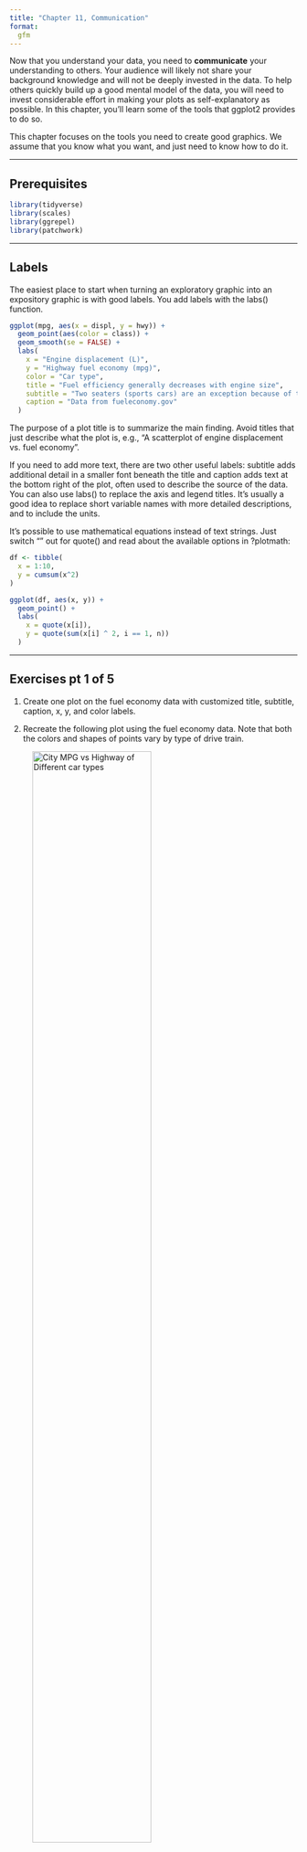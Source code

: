 ```yaml
---
title: "Chapter 11, Communication"
format:
  gfm
---
```


Now that you understand your data, you need to **communicate** your understanding to others.
Your audience will likely not share your background knowledge and will not be deeply invested in the data.
To help others quickly build up a good mental model of the data, you will need to invest considerable effort in making your plots as self-explanatory as possible.
In this chapter, you’ll learn some of the tools that ggplot2 provides to do so.

This chapter focuses on the tools you need to create good graphics.
We assume that you know what you want, and just need to know how to do it.

------------------------------------------------------------------------

## Prerequisites

```r
library(tidyverse)
library(scales)
library(ggrepel)
library(patchwork)
```

------------------------------------------------------------------------

## Labels

The easiest place to start when turning an exploratory graphic into an expository graphic is with good labels.
You add labels with the labs() function.
```r
ggplot(mpg, aes(x = displ, y = hwy)) +
  geom_point(aes(color = class)) +
  geom_smooth(se = FALSE) +
  labs(
    x = "Engine displacement (L)",
    y = "Highway fuel economy (mpg)",
    color = "Car type",
    title = "Fuel efficiency generally decreases with engine size",
    subtitle = "Two seaters (sports cars) are an exception because of their light weight",
    caption = "Data from fueleconomy.gov"
  )
```

The purpose of a plot title is to summarize the main finding.
Avoid titles that just describe what the plot is, e.g., “A scatterplot of engine displacement vs. fuel economy”.

If you need to add more text, there are two other useful labels: subtitle adds additional detail in a smaller font beneath the title and caption adds text at the bottom right of the plot, often used to describe the source of the data.
You can also use labs() to replace the axis and legend titles.
It’s usually a good idea to replace short variable names with more detailed descriptions, and to include the units.

It’s possible to use mathematical equations instead of text strings.
Just switch "" out for quote() and read about the available options in ?plotmath:
```r
df <- tibble(
  x = 1:10,
  y = cumsum(x^2)
)

ggplot(df, aes(x, y)) +
  geom_point() +
  labs(
    x = quote(x[i]),
    y = quote(sum(x[i] ^ 2, i == 1, n))
  )
```

------------------------------------------------------------------------

## Exercises pt 1 of 5

1. Create one plot on the fuel economy data with customized title, subtitle, caption, x, y, and color labels.

2. Recreate the following plot using the fuel economy data.
Note that both the colors and shapes of points vary by type of drive train.

![City MPG vs Highway of Different car types](Images/Ch11_Exercises_pt1_Q2.png){#fig-cars width=70% fig-alt="Scatterplot showing positive correlation between city miles per gallon vs highway miles per gallon, across 3 types of vehicles" fig-align="center" .border}

3. Take an exploratory graphic that you’ve created in the last month, and add informative titles to make it easier for others to understand.

------------------------------------------------------------------------

## Annotations

It is often useful to label individual observations or groups of observations.
The first tool you have at your disposal is geom_text().
geom_text() is similar to geom_point(), but it has an additional aesthetic: label.
This makes it possible to add textual labels to your plots.

There are two possible sources of labels.
First, you might have a tibble that provides labels.
In the following plot we pull out the cars with the highest engine size in each drive type and save their information as a new data frame called label_info.
```r
label_info <- mpg |>
  group_by(drv) |>
  arrange(desc(displ)) |>
  slice_head(n = 1) |>
  mutate(
    drive_type = case_when(
      drv == "f" ~ "front-wheel drive",
      drv == "r" ~ "rear-wheel drive",
      drv == "4" ~ "4-wheel drive"
    )
  ) |>
  select(displ, hwy, drv, drive_type)

label_info
```

Then, we use this new data frame to directly label the three groups to replace the legend with labels placed directly on the plot.
Using the fontface and size arguments we can customize the look of the text labels.
They’re larger than the rest of the text on the plot and bolded.
(theme(legend.position = "none") turns all the legends off — we’ll talk about it more shortly.)
```r
ggplot(mpg, aes(x = displ, y = hwy, color = drv)) +
  geom_point(alpha = 0.3) +
  geom_smooth(se = FALSE) +
  geom_text(
    data = label_info, 
    aes(x = displ, y = hwy, label = drive_type),
    fontface = "bold", size = 5, hjust = "right", vjust = "bottom"
  ) +
  theme(legend.position = "none")
```

Note the use of hjust (horizontal justification) and vjust (vertical justification) to control the alignment of the label.

However the annotated plot we made above is hard to read because the labels overlap with each other, and with the points.
We can use the geom_label_repel() function from the ggrepel package to address both of these issues.
This useful package will automatically adjust labels so that they don’t overlap:
```r
ggplot(mpg, aes(x = displ, y = hwy, color = drv)) +
  geom_point(alpha = 0.3) +
  geom_smooth(se = FALSE) +
  geom_label_repel(
    data = label_info, 
    aes(x = displ, y = hwy, label = drive_type),
    fontface = "bold", size = 5, nudge_y = 2
  ) +
  theme(legend.position = "none")
```

You can also use the same idea to highlight certain points on a plot with geom_text_repel() from the ggrepel package.
Note another handy technique used here: we added a second layer of large, hollow points to further highlight the labelled points.
```r
#| eval: false
potential_outliers <- mpg |>
  filter(hwy > 40 | (hwy > 20 & displ > 5))
  
ggplot(mpg, aes(x = displ, y = hwy)) +
  geom_point() +
  geom_text_repel(data = potential_outliers, aes(label = model)) +
  geom_point(data = potential_outliers, color = "red") +
  geom_point(
    data = potential_outliers,
    color = "red", size = 3, shape = "circle open"
  )
```

Remember, in addition to geom_text() and geom_label(), you have many other geoms in ggplot2 available to help annotate your plot.
A couple ideas:

- Use geom_hline() and geom_vline() to add reference lines.
We often make them thick (linewidth = 2) and white (color = white), and draw them underneath the primary data layer.

- Use geom_rect() to draw a rectangle around points of interest.
The boundaries of the rectangle are defined by aesthetics xmin, xmax, ymin, ymax.

- Use geom_segment() with the arrow argument to draw attention to a point with an arrow.
Use aesthetics x and y to define the starting location, and xend and yend to define the end location.

Another handy function for adding annotations to plots is annotate().
As a rule of thumb, geoms are generally useful for highlighting a subset of the data while annotate() is useful for adding one or few annotation elements to a plot.

To demonstrate using annotate(), let’s create some text to add to our plot.
The text is a bit long, so we’ll use stringr::str_wrap() to automatically add line breaks to it given the number of characters you want per line:
```r
trend_text <- "Larger engine sizes tend to have lower fuel economy." |>
  str_wrap(width = 30)
trend_text
```

Then, we add two layers of annotation: one with a label geom and the other with a segment geom.
The x and y aesthetics in both define where the annotation should start, and the xend and yend aesthetics in the segment annotation define the end location of the segment.
Note also that the segment is styled as an arrow.
```r
ggplot(mpg, aes(x = displ, y = hwy)) +
  geom_point() +
  annotate(
    geom = "label", x = 3.5, y = 38,
    label = trend_text,
    hjust = "left", color = "red"
  ) +
  annotate(
    geom = "segment",
    x = 3, y = 35, xend = 5, yend = 25, color = "red",
    arrow = arrow(type = "closed")
  )
```

------------------------------------------------------------------------

## Exercises pt 2 of 5

1. Use geom_text() with infinite positions to place text at the four corners of the plot.

2. Use annotate() to add a point geom in the middle of your last plot without having to create a tibble.
Customize the shape, size, or color of the point.

3. How do labels with geom_text() interact with faceting?
How can you add a label to a single facet?
How can you put a different label in each facet?
(Hint: Think about the dataset that is being passed to geom_text().)

4. What arguments to geom_label() control the appearance of the background box?

5. What are the four arguments to arrow()?
How do they work?
Create a series of plots that demonstrate the most important options.

------------------------------------------------------------------------

## Default Scales

Normally, ggplot2 automatically adds scales for you.
For example, when you type:
```r
ggplot(mpg, aes(x = displ, y = hwy)) +
  geom_point(aes(color = class))
```

ggplot2 automatically adds default scales behind the scenes:
```r
ggplot(mpg, aes(x = displ, y = hwy)) +
  geom_point(aes(color = class)) +
  scale_x_continuous() +
  scale_y_continuous() +
  scale_color_discrete()
```

Note the naming scheme for scales: scale_ followed by the name of the aesthetic, then _, then the name of the scale.
The default scales are named according to the type of variable they align with: continuous, discrete, datetime, or date.
scale_x_continuous() puts the numeric values from displ on a continuous number line on the x-axis, scale_color_discrete() chooses colors for each of the class of car, etc.
There are lots of non-default scales which you’ll learn about below.

The default scales have been carefully chosen to do a good job for a wide range of inputs.
Nevertheless, you might want to override the defaults for two reasons:

- You might want to tweak some of the parameters of the default scale.
This allows you to do things like *change the breaks on the axes*, or the key labels on the legend.

- You might want to replace the scale altogether, and *use a completely different algorithm*.
Often you can do better than the default because you know more about the data.

------------------------------------------------------------------------

## Axis Ticks and Legend Keys

There are two primary arguments that affect the appearance of the **ticks** on the axes and the **keys** on the legend: breaks and labels.
**Breaks** controls the position of the ticks, or the values associated with the keys.
Labels controls the text label associated with each tick/key.
The most common use of breaks is to override the default choice:
```r
ggplot(mpg, aes(x = displ, y = hwy, color = drv)) +
  geom_point() +
  scale_y_continuous(breaks = seq(15, 40, by = 5)) 
```

You can use labels in the same way (a character vector the same length as breaks), but you can also set it to NULL to suppress the labels altogether.
This can be useful for maps, or for publishing plots where you can’t share the absolute numbers.
You can also use breaks and labels to control the appearance of legends.
For discrete scales for categorical variables, labels can be a named list of the existing level names and the desired labels for them.
```r
ggplot(mpg, aes(x = displ, y = hwy, color = drv)) +
  geom_point() +
  scale_x_continuous(labels = NULL) +
  scale_y_continuous(labels = NULL) +
  scale_color_discrete(labels = c("4" = "4-wheel", "f" = "front", "r" = "rear"))
```

The labels argument coupled with labelling functions from the scales package is also useful for formatting numbers as currency, percent, etc.
The plot on the *left* shows default labelling with label_dollar(), which adds a dollar sign as well as a thousand separator comma.
The plot on the *right* adds further customization by dividing dollar values by 1,000 and adding a suffix “K” (for “thousands”) as well as adding custom breaks.
Note that breaks is in the original scale of the data.
```r
ggplot(diamonds, aes(x = price, y = cut)) +
  geom_boxplot(alpha = 0.05) +
  scale_x_continuous(labels = label_dollar())

ggplot(diamonds, aes(x = price, y = cut)) +
  geom_boxplot(alpha = 0.05) +
  scale_x_continuous(
    labels = label_dollar(scale = 1/1000, suffix = "K"), 
    breaks = seq(1000, 19000, by = 6000)
  )
```

Another handy label function is label_percent():
```r
ggplot(diamonds, aes(x = cut, fill = clarity)) +
  geom_bar(position = "fill") +
  scale_y_continuous(name = "Percentage", labels = label_percent())
```

Another use of breaks is when you have relatively few data points and want to highlight exactly where the observations occur.
For example, take this plot that shows when each US president started and ended their term.
```r
presidential |>
  mutate(id = 33 + row_number()) |>
  ggplot(aes(x = start, y = id)) +
  geom_point() +
  geom_segment(aes(xend = end, yend = id)) +
  scale_x_date(name = NULL, breaks = presidential$start, date_labels = "'%y")
```

Note that for the breaks argument we pulled out the start variable as a vector with presidential$start because we can’t do an aesthetic mapping for this argument.
Also note that the specification of breaks and labels for date and datetime scales is a little different:

- date_labels takes a format specification, in the same form as parse_datetime().

- date_breaks (not shown here), takes a string like “2 days” or “1 month”.

------------------------------------------------------------------------

## Legend Layout

To control the overall *position* of the legend, you need to use a theme() setting.
We’ll come back to *themes* at the end of the chapter, but in brief, they control the non-data parts of the plot.
The theme setting legend.position controls where the legend is drawn:
```r
base <- ggplot(mpg, aes(x = displ, y = hwy)) +
  geom_point(aes(color = class))

base + theme(legend.position = "right") # the default
base + theme(legend.position = "left")
base + 
  theme(legend.position = "top") +
  guides(color = guide_legend(nrow = 3))
base + 
  theme(legend.position = "bottom") +
  guides(color = guide_legend(nrow = 3))
```

If your plot is short and wide, place the legend at the top or bottom, and if it’s tall and narrow, place the legend at the left or right.
You can also use legend.position = "none" to suppress the display of the legend altogether.

To control the display of individual legends, use guides() along with guide_legend() or guide_colorbar().
The following example shows two important settings: controlling the number of rows the legend uses with nrow, and overriding one of the aesthetics to make the points bigger.
This is particularly useful if you have used a low alpha to display many points on a plot.
```r
ggplot(mpg, aes(x = displ, y = hwy)) +
  geom_point(aes(color = class)) +
  geom_smooth(se = FALSE) +
  theme(legend.position = "bottom") +
  guides(color = guide_legend(nrow = 2, override.aes = list(size = 4)))
```

------------------------------------------------------------------------

## Replacing a Scale

There are two types of scales you’re mostly likely to want to switch out: continuous position scales and color scales.

It’s very useful to plot transformations of your variable.
For example, it’s easier to see the precise relationship between carat and price if we log transform them:
```r
ggplot(diamonds, aes(x = carat, y = price)) +
  geom_bin2d()

ggplot(diamonds, aes(x = log10(carat), y = log10(price))) +
  geom_bin2d()
```

However, the disadvantage of this transformation is that the axes are now labelled with the transformed values, making it hard to interpret the plot.
Instead of doing the transformation in the aesthetic mapping, we can instead do it with the scale.
```r
ggplot(diamonds, aes(x = carat, y = price)) +
  geom_bin2d() + 
  scale_x_log10() + 
  scale_y_log10()
```

Another scale that is frequently customized is color.
The default categorical scale picks colors that are evenly spaced around the color wheel.
Useful alternatives are the ColorBrewer scales which have been hand tuned to work better for people with common types of color blindness.
```r
ggplot(mpg, aes(x = displ, y = hwy)) +
  geom_point(aes(color = drv))

ggplot(mpg, aes(x = displ, y = hwy)) +
  geom_point(aes(color = drv)) +
  scale_color_brewer(palette = "Set1")
```

Don’t forget simpler techniques for improving accessibility.
If there are just a few colors, you can add a redundant shape mapping.
This will also help ensure your plot is interpretable in black and white.
```r
ggplot(mpg, aes(x = displ, y = hwy)) +
  geom_point(aes(color = drv, shape = drv)) +
  scale_color_brewer(palette = "Set1")
```

When you have a predefined mapping between values and colors, use scale_color_manual().
For example, if we map presidential party to color, we want to use the standard mapping of red for Republicans and blue for Democrats.
One approach for assigning these colors is using hex color codes:
```r
presidential |>
  mutate(id = 33 + row_number()) |>
  ggplot(aes(x = start, y = id, color = party)) +
  geom_point() +
  geom_segment(aes(xend = end, yend = id)) +
  scale_color_manual(values = c(Republican = "#E81B23", Democratic = "#00AEF3"))
```

For continuous color, you can use the built-in scale_color_gradient() or scale_fill_gradient().
If you have a diverging scale, you can use scale_color_gradient2().
That allows you to give, for example, positive and negative values different colors.
That’s sometimes also useful if you want to distinguish points *above or below the mean*.

Another option is to use the viridis color scales.
The designers, Nathaniel Smith and Stéfan van der Walt, carefully tailored continuous color schemes that are perceptible to people with various forms of color blindness as well as perceptually uniform in both color and black and white.
These scales are available as **continuous (c)**, **discrete (d)**, and **binned (b)** palettes in ggplot2.
```r
#| eval: false
df <- tibble(
  x = rnorm(10000),
  y = rnorm(10000)
)

#| eval: true
ggplot(df, aes(x, y)) +
  geom_hex() +
  coord_fixed() +
  labs(title = "Default, continuous", x = NULL, y = NULL)

ggplot(df, aes(x, y)) +
  geom_hex() +
  coord_fixed() +
  scale_fill_viridis_c() +
  labs(title = "Viridis, continuous", x = NULL, y = NULL)

ggplot(df, aes(x, y)) +
  geom_hex() +
  coord_fixed() +
  scale_fill_viridis_b() +
  labs(title = "Viridis, binned", x = NULL, y = NULL)
```

------------------------------------------------------------------------

## Zooming

There are three ways to control the plot limits:

1. Adjusting what data are plotted.
2. Setting the limits in each scale.
3. Setting xlim and ylim in coord_cartesian().

We’ll demonstrate these options in a series of plots.
The plot on the left shows the relationship between engine size and fuel efficiency, colored by type of drive train.
The plot on the right shows the same variables, but subsets the data that are plotted.
```r
ggplot(mpg, aes(x = displ, y = hwy)) +
  geom_point(aes(color = drv)) +
  geom_smooth()

mpg |>
  filter(displ >= 5 & displ <= 6 & hwy >= 10 & hwy <= 25) |>
  ggplot(aes(x = displ, y = hwy)) +
  geom_point(aes(color = drv)) +
  geom_smooth()
```

Let’s compare these to the two plots below where the plot on the left sets the limits on individual scales and the plot on the right sets them in coord_cartesian().
We can see that reducing the limits is *equivalent* to subsetting the data.
Therefore, to zoom in on a region of the plot, it’s generally best to use coord_cartesian().
```r
ggplot(mpg, aes(x = displ, y = hwy)) +
  geom_point(aes(color = drv)) +
  geom_smooth() +
  scale_x_continuous(limits = c(5, 6)) +
  scale_y_continuous(limits = c(10, 25))

ggplot(mpg, aes(x = displ, y = hwy)) +
  geom_point(aes(color = drv)) +
  geom_smooth() +
  coord_cartesian(xlim = c(5, 6), ylim = c(10, 25))
```

Setting the limits on individual scales is generally more useful if you want to expand the limits, e.g., to match scales across different plots.
For example, if we extract two classes of cars and plot them separately, it’s difficult to compare the plots because all three scales (the x-axis, the y-axis, and the color aesthetic) have different ranges.
```r
#| eval: false
suv <- mpg |> filter(class == "suv")
compact <- mpg |> filter(class == "compact")

#| eval: true
ggplot(suv, aes(x = displ, y = hwy, color = drv)) +
  geom_point()

ggplot(compact, aes(x = displ, y = hwy, color = drv)) +
  geom_point()
```

One way to overcome this problem is to *share scales* across multiple plots, training the scales with the limits of the full data.
```r
#| eval: false
x_scale <- scale_x_continuous(limits = range(mpg$displ))
y_scale <- scale_y_continuous(limits = range(mpg$hwy))
col_scale <- scale_color_discrete(limits = unique(mpg$drv))

#| eval: true
ggplot(suv, aes(x = displ, y = hwy, color = drv)) +
  geom_point() +
  x_scale +
  y_scale +
  col_scale

ggplot(compact, aes(x = displ, y = hwy, color = drv)) +
  geom_point() +
  x_scale +
  y_scale +
  col_scale
```

------------------------------------------------------------------------

## Exercises pt 3 of 5

1. Why doesn’t the following code override the default scale?
```r
#| eval: false
df <- tibble(
  x = rnorm(10000),
  y = rnorm(10000)
)

ggplot(df, aes(x, y)) +
  geom_hex() +
  scale_color_gradient(low = "white", high = "red") +
  coord_fixed()
```

2. What is the first argument to every scale?
How does it compare to labs()?

3. Change the display of the presidential terms by:
  a. Combining the two variants that customize colors and x axis breaks.
  b. Improving the display of the y axis.
  c. Labelling each term with the name of the president.
  d. Adding informative plot labels.
  e. Placing breaks every 4 years (this is trickier than it seems!).

4. First, create the following plot.
Then, modify the code using override.aes to make the legend easier to see.
```r
ggplot(diamonds, aes(x = carat, y = price)) +
  geom_point(aes(color = cut), alpha = 1/20)
```

------------------------------------------------------------------------

## Themes

You can customize the non-data elements of your plot with a theme:
```r
ggplot(mpg, aes(x = displ, y = hwy)) +
  geom_point(aes(color = class)) +
  geom_smooth(se = FALSE) +
  theme_bw()
```

Many more are included in add-on packages like ggthemes (https://jrnold.github.io/ggthemes), by Jeffrey Arnold.
You can also **create your own themes**, if you are trying to match a particular corporate or journal style.

There are many other aspects of the legend that can be customized with theme().
For example, in the plot below we change the direction of the legend as well as put a black border around it.
Note that customization of the legend box and plot title elements of the theme are done with element_*() functions.
These functions specify the styling of non-data components, e.g., the title text is bolded in the face argument of element_text() and the legend border color is defined in the color argument of element_rect().
The theme elements that control the position of the title and the caption are plot.title.position and plot.caption.position, respectively.
In the following plot these are set to "plot" to indicate these elements are aligned to the entire plot area, instead of the plot panel (the default).
A few other helpful theme() components are used to change the placement for format of the title and caption text.
```r
ggplot(mpg, aes(x = displ, y = hwy, color = drv)) +
  geom_point() +
  labs(
    title = "Larger engine sizes tend to have lower fuel economy",
    caption = "Source: https://fueleconomy.gov."
  ) +
  theme(
    legend.position = c(0.6, 0.7),
    legend.direction = "horizontal",
    legend.box.background = element_rect(color = "black"),
    plot.title = element_text(face = "bold"),
    plot.title.position = "plot",
    plot.caption.position = "plot",
    plot.caption = element_text(hjust = 0)
  )
```

------------------------------------------------------------------------

## Exercises pt 4 of 5

1. Pick a theme offered by the ggthemes package and apply it to the last plot you made.

2. Make the axis labels of your plot blue and bolded.

------------------------------------------------------------------------

## Layout

What if you have multiple plots you want to lay out in a certain way?
The patchwork package allows you to combine separate plots into the same graphic.
We loaded this package earlier in the chapter.

To place two plots next to each other, you can simply add them to each other.
Note that you first need to create the plots and save them as objects (in the following example they’re called p1 and p2).
Then, you place them next to each other with +.
```r
p1 <- ggplot(mpg, aes(x = displ, y = hwy)) + 
  geom_point() + 
  labs(title = "Plot 1")
p2 <- ggplot(mpg, aes(x = drv, y = hwy)) + 
  geom_boxplot() + 
  labs(title = "Plot 2")
p1 + p2
```

You can also create complex plot layouts with patchwork.
In the following, | places the p1 and p3 next to each other and / moves p2 to the next line.
```r
p3 <- ggplot(mpg, aes(x = cty, y = hwy)) + 
  geom_point() + 
  labs(title = "Plot 3")
(p1 | p3) / p2
```

Additionally, patchwork allows you to collect legends from multiple plots into one common legend, customize the placement of the legend as well as dimensions of the plots, and add a common title, subtitle, caption, etc. to your plots.

Below we create 5 plots.
We have turned off the legends on the box plots and the scatterplot and collected the legends for the density plots at the top of the plot with & theme(legend.position = "top").
Note the use of the & operator here instead of the usual +.
This is because we’re modifying the theme for the patchwork plot as opposed to the individual ggplots.
The legend is placed on top, inside the guide_area().
Finally, we have also customized the heights of the various components of our patchwork – the guide has a height of 1, the box plots 3, density plots 2, and the faceted scatterplot 4.
Patchwork divides up the area you have allotted for your plot using this scale and places the components accordingly.
```r
p1 <- ggplot(mpg, aes(x = drv, y = cty, color = drv)) + 
  geom_boxplot(show.legend = FALSE) + 
  labs(title = "Plot 1")

p2 <- ggplot(mpg, aes(x = drv, y = hwy, color = drv)) + 
  geom_boxplot(show.legend = FALSE) + 
  labs(title = "Plot 2")

p3 <- ggplot(mpg, aes(x = cty, color = drv, fill = drv)) + 
  geom_density(alpha = 0.5) + 
  labs(title = "Plot 3")

p4 <- ggplot(mpg, aes(x = hwy, color = drv, fill = drv)) + 
  geom_density(alpha = 0.5) + 
  labs(title = "Plot 4")

p5 <- ggplot(mpg, aes(x = cty, y = hwy, color = drv)) + 
  geom_point(show.legend = FALSE) + 
  facet_wrap(~drv) +
  labs(title = "Plot 5")

(guide_area() / (p1 + p2) / (p3 + p4) / p5) +
  plot_annotation(
    title = "City and highway mileage for cars with different drive trains",
    caption = "Source: https://fueleconomy.gov."
  ) +
  plot_layout(
    guides = "collect",
    heights = c(1, 3, 2, 4)
    ) &
  theme(legend.position = "top")
```

------------------------------------------------------------------------

## Exercises pt 5 of 5

1. What happens if you omit the parentheses in the following plot layout.
Can you explain why this happens?
```r
p1 <- ggplot(mpg, aes(x = displ, y = hwy)) + 
  geom_point() + 
  labs(title = "Plot 1")
p2 <- ggplot(mpg, aes(x = drv, y = hwy)) + 
  geom_boxplot() + 
  labs(title = "Plot 2")
p3 <- ggplot(mpg, aes(x = cty, y = hwy)) + 
  geom_point() + 
  labs(title = "Plot 3")

(p1 | p2) / p3
```

2. Using the three plots from the previous exercise, recreate the following patchwork.

![Chapter 11 Exercise pt 5 #2: Three plots of mpg dataset](Images/Ch11_Exercise_pt5_Q2.png){#fig-cars width=55% fig-alt="Three plots, 2 scatterplots, 1 with negative correlation between car type and fuel efficiency, 1 with positive correlation between city and highway fuel efficiency. Finally, 1 last boxplot shows 3 types of vehicles' fuel efficiency." fig-align="center" .border}

For the next 8 chapters (12-19) you’ll learn about the most important types of variables that you’ll encounter inside a data frame and learn the tools you can use to work with them.

**NEXT UP:** [Chapter 12](https://github.com/UCSC-Treehouse/Essential-skills-for-Treehouse-computational-research/blob/main/Chapter-Instructions/Chapter_12_Instructions.md)